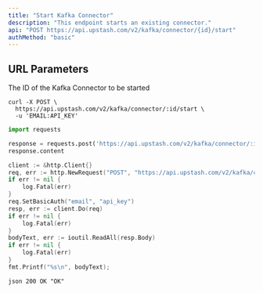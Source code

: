```yaml
---
title: "Start Kafka Connector"
description: "This endpoint starts an existing connector."
api: "POST https://api.upstash.com/v2/kafka/connector/{id}/start"
authMethod: "basic"
---
```


## URL Parameters

<ParamField path="id" type="string" required>
  The ID of the Kafka Connector to be started
</ParamField>

<RequestExample>

```shell curl
curl -X POST \
  https://api.upstash.com/v2/kafka/connector/:id/start \
  -u 'EMAIL:API_KEY'
```

```python Python
import requests

response = requests.post('https://api.upstash.com/v2/kafka/connector/:id/start', auth=('EMAIL', 'API_KEY'))
response.content
```

```go Go
client := &http.Client{}
req, err := http.NewRequest("POST", "https://api.upstash.com/v2/kafka/connector/:id/start", nil)
if err != nil {
    log.Fatal(err)
}
req.SetBasicAuth("email", "api_key")
resp, err := client.Do(req)
if err != nil {
    log.Fatal(err)
}
bodyText, err := ioutil.ReadAll(resp.Body)
if err != nil {
    log.Fatal(err)
}
fmt.Printf("%s\n", bodyText);
```

</RequestExample>

<ResponseExample>```json 200 OK "OK" ```</ResponseExample>
